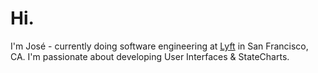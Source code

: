 # Hi.

I'm José - currently doing software engineering at <a href="https://www.lyft.com" target="_blank">Lyft</a> in San Francisco, CA. I'm passionate about developing
User Interfaces & StateCharts.
